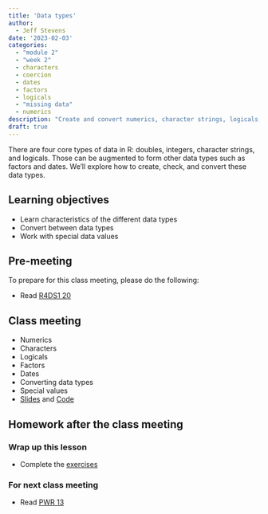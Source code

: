 ```yaml
---
title: 'Data types'
author:
  - Jeff Stevens
date: '2023-02-03'
categories: 
  - "module 2"
  - "week 2"
  - characters
  - coercion
  - dates
  - factors
  - logicals
  - "missing data"
  - numerics
description: "Create and convert numerics, character strings, logicals, factors, and dates."
draft: true
---
```


There are four core types of data in R: doubles, integers, character strings, and logicals. Those can be augmented to form other data types such as factors and dates. We'll explore how to create, check, and convert these data types.

## Learning objectives

* Learn characteristics of the different data types
* Convert between data types
* Work with special data values
 

## Pre-meeting

To prepare for this class meeting, please do the following:

* Read [R4DS1 20](https://r4ds.had.co.nz/vectors.html){target='_blank'}

## Class meeting

* Numerics
* Characters
* Logicals
* Factors
* Dates
* Converting data types
* Special values
* [Slides](../../slides/06_datatypes.qmd){target="_blank"} and [Code](../../code/06_datatypes.html){target="_blank"}

## Homework after the class meeting
### Wrap up this lesson

* Complete the [exercises](https://its-ianr-shiny.unl.edu/users/jstevens5/dpavir2025/06_datatypes/){target='_blank'}

### For next class meeting

* Read [PWR 13](https://swcarpentry.github.io/r-novice-inflammation/13-supp-data-structures/){target='_blank'}
